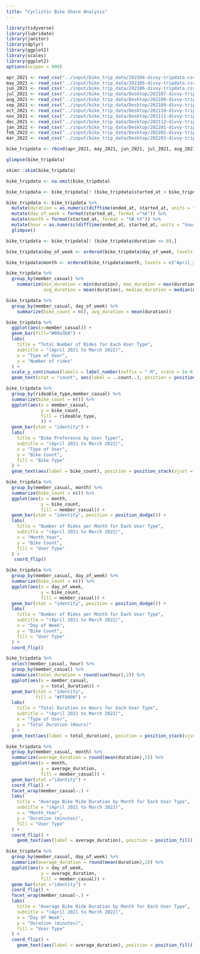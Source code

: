 ```yaml
---
title: "Cyclistic Bike Share Analysis"
---
```


```r
library(tidyverse)
library(lubridate)
library(janitor)
library(dplyr)
library(ggplot2)
library(scales)
library(ggplot2)
options(scipen = 999)
```

```r
apr_2021 <- read_csv("../input/bike_trip_data/202104-divvy-tripdata.csv")
may_2021 <- read_csv("../input/bike_trip_data/202105-divvy-tripdata.csv")
jun_2021 <- read_csv("../input/bike_trip_data/202106-divvy-tripdata.csv")
jul_2021 <- read_csv("../input/bike_trip_data/Desktop/202107-divvy-tripdata.csv")
aug_2021 <- read_csv("../input/bike_trip_data/Desktop/202108-divvy-tripdata.csv")
sep_2021 <- read_csv("../input/bike_trip_data/Desktop/202109-divvy-tripdata.csv")
oct_2021 <- read_csv("../input/bike_trip_data/Desktop/202110-divvy-tripdata.csv")
nov_2021 <- read_csv("../input/bike_trip_data/Desktop/202111-divvy-tripdata.csv")
dec_2021 <- read_csv("../input/bike_trip_data/Desktop/202112-divvy-tripdata.csv")
jan_2022 <- read_csv("../input/bike_trip_data/Desktop/202201-divvy-tripdata.csv")
feb_2022 <- read_csv("../input/bike_trip_data/Desktop/202202-divvy-tripdata.csv")
mar_2022 <- read_csv("../input/bike_trip_data/Desktop/202203-divvy-tripdata.csv")
```

```r
bike_tripdata <- rbind(apr_2021, may_2021, jun_2021, jul_2021, aug_2021, sep_2021, oct_2021, nov_2021, dec_2021, jan_2022, feb_2022, mar_2022)
```

```r
glimpse(bike_tripdata)
```

```r
skimr::skim(bike_tripdata)
```

```r
bike_tripdata <- na.omit(bike_tripdata)
```


```r
bike_tripdata <- bike_tripdata[! (bike_tripdata$started_at > bike_tripdata$ended_at),]
```

```r
bike_tripdata <- bike_tripdata %>% 
  mutate(duration = as.numeric(difftime(ended_at, started_at, units = "mins"))) %>% 
  mutate(day_of_week = format(started_at, format ="%A")) %>% 
  mutate(month = format(started_at, format = "%B_%Y")) %>% 
  mutate(hour = as.numeric(difftime(ended_at, started_at, units = "hours"))) %>% 
  glimpse()
```

```r
bike_tripdata <- bike_tripdata[! (bike_tripdata$duration <= 0),]
```

```r
bike_tripdata$day_of_week <- ordered(bike_tripdata$day_of_week, levels = c("Monday", "Tuesday", "Wednesday", "Thursday", "Friday","Saturday", "Sunday"))
```

```r
bike_tripdata$month <- ordered(bike_tripdata$month, levels = c("April_2021", "May_2021", "June_2021", "July_2021", "August_2021", "September_2021", "October_2021", "November_2021", "December_2021", "January_2022", "February_2022", "March_2022"))
```

```r
bike_tripdata %>% 
  group_by(member_casual) %>% 
    summarize(min_duration = min(duration), max_duration = max(duration), 
              avg_duration = mean(duration), median_duration = median(duration))
```

```r
bike_tripdata %>% 
  group_by(member_casual, day_of_week) %>% 
    summarize(bike_count = n(), avg_duration = mean(duration))
```

```r
bike_tripdata %>% 
  ggplot(aes(x=member_casual)) +
  geom_bar(fill="#09a3b8") +
  labs(
    title = "Total Number of Rides for Each User Type",
    subtitle = "(April 2021 to March 2022)",
    x = "Type of User",
    y = "Number of rides"
  ) +
  scale_y_continuous(labels = label_number(suffix = " M", scale = 1e-6)) +
  geom_text(stat = "count", aes(label = ..count..), position = position_stack(vjust = 0.5))
```

```r
bike_tripdata %>% 
  group_by(rideable_type,member_casual) %>% 
  summarize(bike_count = n()) %>% 
  ggplot(aes(x = member_casual,
             y = bike_count,
             fill = rideable_type, 
             )) +
  geom_bar(stat = "identity") +
  labs(
    title = "Bike Preference by User Typer",
    subtitle = "(April 2021 to March 2022)",
    x = "Type of User",
    y = "Bike Count",
    fill = "Bike Type"
  ) +
  geom_text(aes(label = bike_count), position = position_stack(vjust = 0.5))
```

```r
bike_tripdata %>% 
  group_by(member_casual, month) %>% 
  summarize(bike_count = n()) %>% 
  ggplot(aes(x = month,
             y = bike_count,
             fill = member_casual)) +
  geom_bar(stat = "identity", position = position_dodge()) +
  labs(
    title = "Number of Rides per Month for Each User Type",
    subtitle = "(April 2021 to March 2022)",
    x = "Month_Year",
    y = "Bike Count",
    fill = "User Type"
  ) +
   coord_flip()
```

```r
bike_tripdata %>% 
  group_by(member_casual, day_of_week) %>% 
  summarize(bike_count = n()) %>% 
  ggplot(aes(x = day_of_week,
             y = bike_count,
             fill = member_casual)) +
  geom_bar(stat = "identity", position = position_dodge()) +
  labs(
    title = "Number of Rides per Month for Each User Type",
    subtitle = "(April 2021 to March 2022)",
    x = "Day of Week",
    y = "Bike Count",
    fill = "User Type"
  ) +
  coord_flip()
```

```r
bike_tripdata %>% 
  select(member_casual, hour) %>% 
  group_by(member_casual) %>% 
  summarize(total_duration = round(sum(hour),2)) %>% 
  ggplot(aes(x = member_casual,
             y = total_duration)) +
  geom_bar(stat = "identity",
           fill = "#FF8000") +
  labs(
    title = "Total Duration in Hours for Each User Type",
    subtitle = "(April 2021 to March 2022)",
    x = "Type of User",
    y = "Total Duration (Hours)"
  ) +
  geom_text(aes(label = total_duration), position = position_stack(vjust = 0.5))
```

```r
bike_tripdata %>% 
  group_by(member_casual, month) %>% 
  summarize(average_duration = round(mean(duration),2)) %>% 
  ggplot(aes(x = month,
             y = average_duration,
             fill = member_casual)) + 
  geom_bar(stat ="identity") +
  coord_flip() +
  facet_wrap(member_casual~.) +
  labs(
    title = "Average Bike Ride Duration by Month for Each User Type",
    subtitle = "(April 2021 to March 2022)",
    x = "Month_Year",
    y = "Duration (minutes)",
    fill = "User Type"
  ) +
  coord_flip() +
    geom_text(aes(label = average_duration), position = position_fill(), hjust = -2.15)
```

```r
bike_tripdata %>% 
  group_by(member_casual, day_of_week) %>% 
  summarize(average_duration = round(mean(duration),2)) %>% 
  ggplot(aes(x = day_of_week,
             y = average_duration,
             fill = member_casual)) + 
  geom_bar(stat ="identity") +
  coord_flip() +
  facet_wrap(member_casual~.) +
  labs(
    title = "Average Bike Ride Duration by Month for Each User Type",
    subtitle = "(April 2021 to March 2022)",
    x = "Day Of Week",
    y = "Duration (minutes)",
    fill = "User Type"
  ) +
  coord_flip() +
    geom_text(aes(label = average_duration), position = position_fill(), hjust = -2.2)
```

